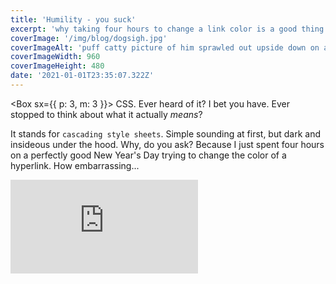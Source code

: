 ```yaml
--- 
title: 'Humility - you suck'
excerpt: 'why taking four hours to change a link color is a good thing'
coverImage: '/img/blog/dogsigh.jpg'
coverImageAlt: 'puff catty picture of him sprawled out upside down on a couch'
coverImageWidth: 960
coverImageHeight: 480
date: '2021-01-01T23:35:07.322Z'
---
```


<Box sx={{ p: 3, m: 3 }}>
  CSS. Ever heard of it? I bet you have. Ever stopped to think about what it actually <i>means</i>?

  It stands for `cascading style sheets`. Simple sounding at first, but dark and insideous under the hood. Why, do you ask? Because I just spent four hours on a perfectly good New Year's Day trying to change the color of a hyperlink. How embarrassing...

</Box>

<Box>
  <Embed src="https://giphy.com/gifs/apowQdwqKcKPK/html5" />
</Box>

<Box>
  
</Box>